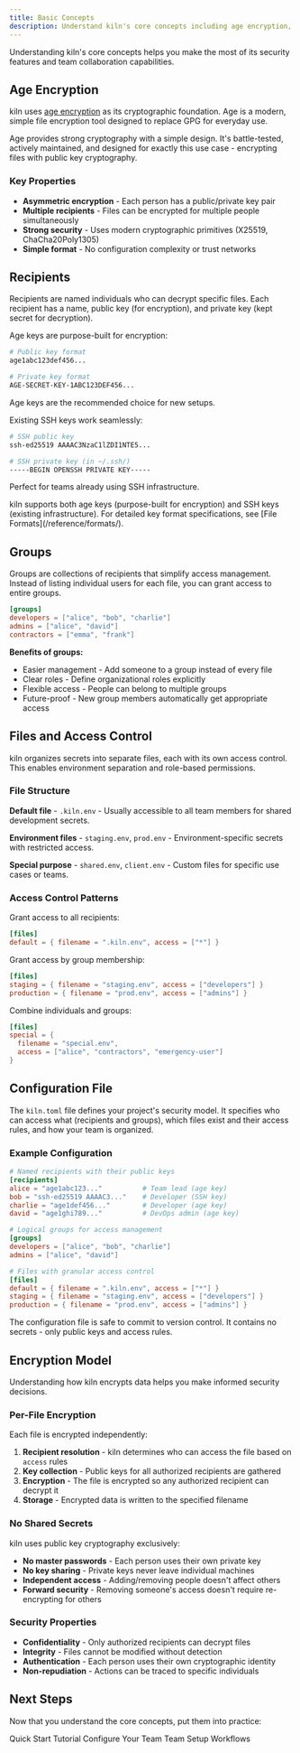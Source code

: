 ```yaml
---
title: Basic Concepts
description: Understand kiln's core concepts including age encryption, recipients, groups, and access control.
---
```



Understanding kiln's core concepts helps you make the most of its security features and team collaboration capabilities.

## Age Encryption

kiln uses [age encryption](https://age-encryption.org/) as its cryptographic foundation. Age is a modern, simple file encryption tool designed to replace GPG for everyday use.

Age provides strong cryptography with a simple design. It's battle-tested, actively maintained, and designed for exactly this use case - encrypting files with public key cryptography.

### Key Properties

- **Asymmetric encryption** - Each person has a public/private key pair
- **Multiple recipients** - Files can be encrypted for multiple people simultaneously  
- **Strong security** - Uses modern cryptographic primitives (X25519, ChaCha20Poly1305)
- **Simple format** - No configuration complexity or trust networks

## Recipients

Recipients are named individuals who can decrypt specific files. Each recipient has a name, public key (for encryption), and private key (kept secret for decryption).

<Tabs>
<TabItem label="Age Keys">

Age keys are purpose-built for encryption:

```bash
# Public key format
age1abc123def456...

# Private key format  
AGE-SECRET-KEY-1ABC123DEF456...
```

Age keys are the recommended choice for new setups.

</TabItem>
<TabItem label="SSH Keys">

Existing SSH keys work seamlessly:

```bash
# SSH public key
ssh-ed25519 AAAAC3NzaC1lZDI1NTE5...

# SSH private key (in ~/.ssh/)
-----BEGIN OPENSSH PRIVATE KEY-----
```

Perfect for teams already using SSH infrastructure.

</TabItem>
</Tabs>

<Aside type="note">
kiln supports both age keys (purpose-built for encryption) and SSH keys (existing infrastructure). For detailed key format specifications, see [File Formats](/reference/formats/).
</Aside>

## Groups

Groups are collections of recipients that simplify access management. Instead of listing individual users for each file, you can grant access to entire groups.

```toml
[groups]
developers = ["alice", "bob", "charlie"]
admins = ["alice", "david"]
contractors = ["emma", "frank"]
```

**Benefits of groups:**

- Easier management - Add someone to a group instead of every file
- Clear roles - Define organizational roles explicitly
- Flexible access - People can belong to multiple groups
- Future-proof - New group members automatically get appropriate access

## Files and Access Control

kiln organizes secrets into separate files, each with its own access control. This enables environment separation and role-based permissions.

### File Structure

**Default file** - `.kiln.env` - Usually accessible to all team members for shared development secrets.

**Environment files** - `staging.env`, `prod.env` - Environment-specific secrets with restricted access.

**Special purpose** - `shared.env`, `client.env` - Custom files for specific use cases or teams.

### Access Control Patterns

<Tabs>
<TabItem label="Universal Access">

Grant access to all recipients:

```toml
[files]
default = { filename = ".kiln.env", access = ["*"] }
```

</TabItem>
<TabItem label="Group-Based">

Grant access by group membership:

```toml
[files]
staging = { filename = "staging.env", access = ["developers"] }
production = { filename = "prod.env", access = ["admins"] }
```

</TabItem>
<TabItem label="Mixed Access">

Combine individuals and groups:

```toml
[files]
special = { 
  filename = "special.env", 
  access = ["alice", "contractors", "emergency-user"] 
}
```

</TabItem>
</Tabs>

## Configuration File

The `kiln.toml` file defines your project's security model. It specifies who can access what (recipients and groups), which files exist and their access rules, and how your team is organized.

### Example Configuration

```toml
# Named recipients with their public keys
[recipients]
alice = "age1abc123..."          # Team lead (age key)
bob = "ssh-ed25519 AAAAC3..."    # Developer (SSH key)
charlie = "age1def456..."        # Developer (age key)
david = "age1ghi789..."          # DevOps admin (age key)

# Logical groups for access management
[groups]
developers = ["alice", "bob", "charlie"]
admins = ["alice", "david"]

# Files with granular access control
[files]
default = { filename = ".kiln.env", access = ["*"] }
staging = { filename = "staging.env", access = ["developers"] }
production = { filename = "prod.env", access = ["admins"] }
```

<Aside type="tip">
The configuration file is safe to commit to version control. It contains no secrets - only public keys and access rules.
</Aside>

## Encryption Model

Understanding how kiln encrypts data helps you make informed security decisions.

### Per-File Encryption

Each file is encrypted independently:

1. **Recipient resolution** - kiln determines who can access the file based on `access` rules
2. **Key collection** - Public keys for all authorized recipients are gathered  
3. **Encryption** - The file is encrypted so any authorized recipient can decrypt it
4. **Storage** - Encrypted data is written to the specified filename

### No Shared Secrets

kiln uses public key cryptography exclusively:

- **No master passwords** - Each person uses their own private key
- **No key sharing** - Private keys never leave individual machines
- **Independent access** - Adding/removing people doesn't affect others
- **Forward security** - Removing someone's access doesn't require re-encrypting for others

### Security Properties

- **Confidentiality** - Only authorized recipients can decrypt files
- **Integrity** - Files cannot be modified without detection
- **Authentication** - Each person uses their own cryptographic identity
- **Non-repudiation** - Actions can be traced to specific individuals

## Next Steps

Now that you understand the core concepts, put them into practice:

<LinkButton href="/quick-start/" variant="primary">Quick Start Tutorial</LinkButton>
<LinkButton href="/configuration/recipients/" variant="secondary">Configure Your Team</LinkButton>
<LinkButton href="/workflows/team-setup/" variant="minimal">Team Setup Workflows</LinkButton>
